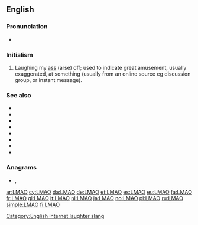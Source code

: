 {{also|lmao}}
==English==

===Pronunciation===
* {{IPA|/ɛlˌɛmˌeɪˈoʊ/|/ləˈmaʊ/|lang=en}}

===Initialism===
{{rfc-header|Initialism}}
{{head|en|initialism}}

# {{lb|en|Internet slang}} Laughing my [[ass]] (arse) off; used to indicate great amusement, usually exaggerated, at something (usually from an online source eg discussion group, or instant message).

===See also===
* {{l|en|LOL}}
* {{l|en|LMFAO}}
* {{l|en|LMDO}}
* {{l|en|LMVO}}
* {{l|en|LMNO}}
* {{l|en|ROFL}}
* {{l|en|ROFLMAO}}
* {{l|en|roflcopter}}

===Anagrams===
* {{l|en|loam}}, {{l|en|mola}}

[[Category:English internet laughter slang]]

[[ar:LMAO]]
[[cy:LMAO]]
[[da:LMAO]]
[[de:LMAO]]
[[et:LMAO]]
[[es:LMAO]]
[[eu:LMAO]]
[[fa:LMAO]]
[[fr:LMAO]]
[[gl:LMAO]]
[[it:LMAO]]
[[nl:LMAO]]
[[ja:LMAO]]
[[no:LMAO]]
[[pl:LMAO]]
[[ru:LMAO]]
[[simple:LMAO]]
[[fi:LMAO]]
